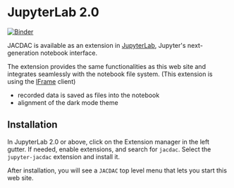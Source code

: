 # JupyterLab 2.0

[![Binder](https://mybinder.org/badge_logo.svg)](https://mybinder.org/v2/gh/microsoft/jupyter-jacdac/main?urlpath=lab)

JACDAC is available as an extension in [JupyterLab](https://jupyter.org/),
Jupyter's next-generation notebook interface.

The extension provides the same functionalities as this web site and integrates seamlessly with the notebook file system. 
(This extension is using the [IFrame](/clients/web/iframe) client)

* recorded data is saved as files into the notebook
* alignment of the dark mode theme

## Installation

In JupyterLab 2.0 or above, click on the Extension manager in the left gutter. If needed, enable extensions, and search for ``jacdac``.
Select the ``jupyter-jacdac`` extension and install it.

After installation, you will see a ``JACDAC`` top level menu that lets you start this web site.
